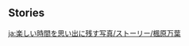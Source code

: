 {{EventTabs}}
==Stories==
{{TPRGT Story
|character          = Kaedehara Kazuha
|time               = 2022-10-29
|zh                 = 
;今天是枫原万叶的生日哦，我们快去为他庆祝吧！
:'''旅行者：'''没想到走到一半突然下雨了呢。
:'''派蒙：'''不好意思呀，万叶。本来我和旅行者觉得今晚景色不错，正好邀你一起出来走走。
:'''派蒙：'''结果大家现在都被困在草棚里，呜…
:'''枫原万叶：'''无须在意，旅途中各种际遇都值得回味。
:'''枫原万叶：'''而且我听到了云散开的声音，雨或许马上就会停了。
:……
:'''派蒙：'''让我看看…雨确实小了不少，好像还能看到远处的月亮，万叶真厉害！
:'''枫原万叶：'''抬头见月，侧耳听风…真是一番美景。
:'''枫原万叶：'''旅行者、派蒙，谢谢你们邀请我。
|dialogue_review_zh = 抬头见月，侧耳听风…真是一番美景。
|en                 =
;Today is [[Kaedehara Kazuha]]'s birthday, let's go and celebrate with him!
:'''Traveler:''' I didn't expect it to rain suddenly before we even got halfway.
:'''Paimon:''' Sorry, Kazuha. The Traveler and I wanted to invite you for a walk because the view was nice this evening.
:'''Paimon:''' But now everyone's stuck under this straw shed...
:'''Kaedehara Kazuha:''' Don't worry, every encounter on a journey is worth savoring.
:'''Kaedehara Kazuha:''' Besides, I can hear the sound of the clouds dissipating. Perhaps the rain will stop soon.
:...
:'''Paimon:''' Let Paimon see... The rain does seem to be dying down. Looks like we can see the moon in the distance! That was impressive, Kazuha!
:'''Kaedehara Kazuha:''' Looking at the moon up high, as the winds on our ears pass by... Truly a lovely sight.
:'''Kaedehara Kazuha:''' Traveler, Paimon, thank you for inviting me.
|dialogue_review_en = Looking at the moon up high, as the winds on our ears pass by... Truly a lovely sight.
}}

[[ja:楽しい時間を思い出に残す写真/ストーリー/楓原万葉]]